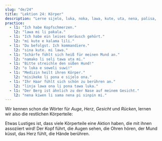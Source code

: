 ```yaml
---
slug: "de/24"
title: "Lektion 24: Körper"
description: "Lerne sijelo, luka, noka, lawa, kute, uta, nena, palisa, linja!"
practice:
  - l1: "Ich habe Kopfschmerzen."
    l2: "lawa mi li pakala."
  - l1: "Ich habe ein leises Geräusch gehört."
    l2: "mi kute e kalama lili."
  - l1: "Du befolgst. Ich kommandiere."
    l2: "sina kute. mi lawa."
  - l1: "Schärfe fühlt sich heiß für meinen Mund an."
    l2: "namako li seli tawa uta mi."
  - l1: "Bitte streichle den süßen Hund!"
    l2: "o luka e soweli suwi!"
  - l1: "Medizin heilt ihren Körper."
    l2: "misikeke li pona e sijelo ona."
  - l1: "Ihr Haar fühlt sich schön zu berühren an."
    l2: "linja lawa ona li pona tawa luka."
  - l1: "Der Berg ist ähnlich zu der Nase auf meinem Gesicht."
    l2: "nena kiwen li sama nena pi sinpin mi."
---
```



Wir kennen schon die Wörter für *Auge*, *Herz*, *Gesicht* und *Rücken*, lernen wir also die restlichen Körperteile:

<List>
  <Word sl="lawa" m="Kopf; führen" />
  <Word sl="kute" m="Ohr; hören" />
  <Word sl="nena" m="Erhöhung, wie eine Nase, ein Hügel, eine Brust" />
  <Word sl="uta" m="Mund, Lippen; küssen, beißen" />
  <Word sl="sijelo" m="Körper" />
  <Word sl="luka" m="Hand, Arm, berühren" />
  <Word sl="noka" m="Fuß, Bein" />
  <Word sl="palisa" m="langes hartes Ding, wie ein Ast, eine Stange, ein Mast" />
  <Word sl="linja" m="langes flexibles Ding, wie eine Schnur, ein Seil" />
</List>

Etwas Lustiges ist, dass viele Körperteile eine Aktion haben, die mit ihnen assoziiert wird! Der Kopf führt, die Augen sehen, die Ohren hören, der Mund küsst, das Herz fühlt, die Hände berühren.

<List>
    <Sentence sl="mi wile suli e linja lawa mi." m="Ich will meine Haare wachsen lassen." />
  <Sentence sl="jan lawa mi li kute e toki ike mi." m="Mein Chef hat mich schlecht reden gehört." />
  <Sentence sl="ilo lukin li pana e sitelen ante." m="Der Spiegel zeigt ein umgedrehtes Bild." />
  <Sentence sl="sijelo mi li wile e lape." m="Mein Körper braucht Ruhe." />
  <Sentence sl="palisa luka mi li suli. palisa noka mi li lili." m="Meine Finger sind größer als meine Zehen." />
</List>

<Practice exercises={frontmatter.practice} client:load />
